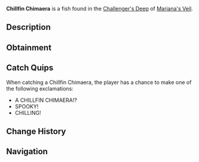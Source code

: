 {{FishInfobox
|image          = Chillfin Chimaera.png
|rarity         = Mythical
|sea            = First Sea
|location       = [[Challenger's Deep]]
|sublocation    = 
|sources        = Fishing Rod
|radar_location = 
|prog_speed     = -50
|xp             = 2800
|weather        = 
|time           = Night
|season         = Winter
|bait           = Fish Head
|base_weight    = 2600
|base_value     = 4000
|weight_range   = 1700
|base_chance    = 8
|base_resil     = 8
}}
'''Chillfin Chimaera''' is a {{Rarity|Mythical}} fish found in the [[Challenger's Deep]] of [[Mariana's Veil]].

== Description ==
{{Description|A ghostly fish with glowing fins and a long, whip-like frosty tail.|Bestiary Entry}}

== Obtainment ==
{{Description|Appears in the deepest, coldest waters, especially in the dark.|Bestiary Hint}}
{{Fish Availability|
Mariana's Veil/Challenger's Deep
|top_rods      = 
Leviathan's Fang Rod\217425.01\284279.77;
Free Spirit Rod\210978\279274.29;
Trident Rod\199574.18\260852.17;
Azure Of Lagoon\158347.34\208261.92;
No-Life Rod\156525.09\226933.73;
Midas Rod\58332.19\82026.77;
Wisdom Rod\111146.82\147805.6;
Phoenix Rod\107106.6\140103.51;
Magma Rod\87233.76\133462.68;
Krampus's Rod\91396.93\135858.7;
Magnet Rod\62239.49\83074.18;
Seraphic Rod\141487.97\182310.33;
Ethereal Prism Rod\139979.67\180566.43;
Challenger's Rod\135547.78\179119.3;
Rod Of The Forgotten Fang\131731.77\170720.55;
Zeus Rod\118065.24\152616.83;
Verdant Shear Rod\117962.05\154356.81;
Rod Of The Depths\116025.46\149649.97;
Blazebringer Rod\113810.66\148772.76;
Depthseeker Rod\112384.32\146569.81;
Rod Of The Exalted One\111849.48\144714.29;
Avalanche Rod\98885.89\127998.62;
Volcanic Rod\92139.62\119443.46;
Steady Rod\37392.11\48963.53
|recommended   = Trident Rod
}}

== Catch Quips ==
When catching a Chillfin Chimaera, the player has a chance to make one of the following exclamations:
* A CHILLFIN CHIMAERA!?
* SPOOKY!
* CHILLING!

== Change History ==
{{Change History|{{subst:Current Version}}}}

== Navigation ==
{{Fish Navbox|Challenger's Deep}}